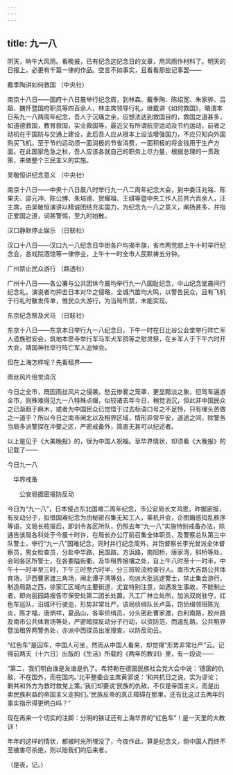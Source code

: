 ```yaml
---
---
---
```

title: 九一八
---



阴天，晌午大风雨。看晚报，已有纪念这纪念日的文章，用风雨作材料了。明天的日报上，必更有千篇一律的作品。空言不如事实，且看看那些记事罢——

戴季陶讲如何救国 （中央社）

南京十八日——国府十八日晨举行纪念周，到林森、戴季陶、陈绍宽、朱家骅、吕超、魏怀暨国府职员等四百余人，林主席领导行礼，继戴讲《如何救国》，略谓本日系九一八两周年纪念，吾人于沉痛之余，应想法达到救国目的，救国之道甚多，如道德救国，教育救国，实业救国等，最近又有所谓航空运动及节约运动，前者之动机在于国防与交通上建设，此后吾人应从根本上设法增强国力，不应只知向外国购买飞机，至于节约运动须一面消极的节省消费，一面积极的将金钱用于生产方面。在此国家危急之秋，吾人应该各就自己的职务上尽力量，根据总理的一贯政策，来做整个三民主义的实施。

吴敬恒讲纪念意义 （中央社）

南京十八日——中央十八日晨八时举行九一八二周年纪念大会，到中委汪兆铭、陈果夫、邵元冲、陈公博、朱培德、贺耀祖、王祺等暨中央工作人员共六百余人，汪主席，由吴敬恒演讲以精诚团结充实国力，为纪念九一八之意义，阐扬甚多，并指正爱国之道，词甚警惕，至九时始散。

汉口静默停止娱乐 （日联社）

汉口十八日——汉口九一八纪念日华街各户均揭半旗，省市两党部上午十时举行纪念会，各戏院酒馆等一律停业，上午十一时全市人民默祷五分钟。

广州禁止民众游行 （路透社）

广州十八日——各公署与公共团体今晨均举行九一八国耻纪念，中山纪念堂晨间行纪念礼，演说者均抨击日本对华之侵略，全城汽笛均大鸣，以警告民众，且有飞机于行礼时散发传单，惟民众大游行，为当局所禁，未能实现。

东京纪念祭及犬马 （日联社）

东京十八日——东京本日举行九一八纪念日，下午一时在日比谷公会堂举行阵亡军人遗族慰安会，筑地本愿寺举行军马军犬军鸽等之慰灵祭，在乡军人于下午六时开大会，靖国神社举行阵亡军人追悼会。

但在上海怎样呢？先看租界——

雨丝风片倍觉消沉

今日之全市，既因雨丝风片之侵袭，愁云惨雾之笼罩，更显黯淡之象，但驾车遍游全市，则殊难得见九一八特殊点缀，似较诸去年今日，稍觉消沉，但此非中国民众之已渐趋于麻木，或者为中国民众已觉悟于过去标语口号之不足恃，只有埋头苦做之一道乎？所以今日之南市闸北以及租界区域，情形异常平安，道途之间，除警务当局多派警探在冲要之区，严密戒备外，简直无甚可以纪述者。

以上是见于《大美晚报》的，很为中国人祝福。至华界情状，却须看《大晚报》的记载了——

今日九一八

 华界戒备

  公安局据密报防反动

今日为“九一八”，日本侵占东北国难二周年纪念，市公安局长文鸿恩，昨据密报，有反动分子，拟借国难纪念为由秘密召集无知工人，乘机开会，企图煽惑捣乱秩序等语，文局长核报后，即训令各区所队，仍照去年“九一八”实施特别戒备办法，除通告该局各科处于今晨十时许，在局长办公厅前召集全体职员，及警察总队第三中队警士，举行“九一八”国难纪念，同时并行纪念周外，并饬督察长李光曾派全体督察员，男女检查员，分赴中华路，民国路，方浜路，南阳桥，唐家湾，斜桥等处，会同各区所警士，在各要隘街衢，及华租界接壤之处，自上午八时至十一时半，中午十一时半至三时，下午三时至六时半，分三班轮流检查行人。南市大吉路公共体育场，沪西曹家渡三角场，闸北谭子湾等处，均派大批巡逻警士，禁止集会游行。制造局路之西，徐家汇区域内主要街道，尤宜特别注意，如遇发生事故，不能制止者，即向丽园路报告市保安处第二团长处置，凡工厂林立处所，加派双岗驻守，红色车巡队，沿城环行驶巡，形势非常壮严。该局侦缉队长卢英，饬侦缉领班陈光炎，陈才福，唐炳祥，夏品山，各率侦缉员，分头密赴曹家渡，白利南路，胶州路及南市公共体育场等处，严密暗探反动分子行动，以资防范，而遏乱萌。公共租界暨法租界两警务处，亦派中西探员出发搜查，以防反动云。

“红色车”是囚车，中国人可坐，然而从中国人看来，却觉得“形势非常壮严”云。记得前两天（十六日）出版的《生活》所载的《两年的教训》里，有一段说——

“第二，我们明白谁是友谁是仇了。希特勒在德国民族社会党大会中说：‘德国的仇敌，不在国外，而在国内。’北平整委会主席黄郛说：‘和共抗日之说，实为谬论；剿共和外方为救时救党上策。’我们却要说‘民族的仇敌，不仅是帝国主义，而是出卖民族利益的帝国主义走狗们。’民族反帝的真正障碍在那里，还有比这过去两年的事实指示得更明白吗？”

现在再来一个切实的注脚：分明的铁证还有上海华界的“红色车”！是一天里的大教训！

年年的这样的情状，都被时光所埋没了，今夜作此，算是纪念文，倘中国人而终不至被害尽杀绝，则以贻我们的后来者。

（是夜，记。）